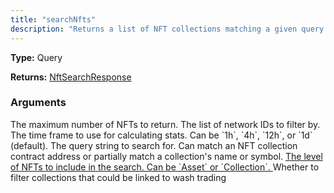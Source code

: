 ```yaml
---
title: "searchNfts"
description: "Returns a list of NFT collections matching a given query string."
---
```


**Type:** Query

**Returns:** [NftSearchResponse](/api-reference/types/nftsearchresponse)

### Arguments

<ResponseField name="limit" type="Int">
  The maximum number of NFTs to return.
</ResponseField>

<ResponseField name="networkFilter" type="[Int!]">
  The list of network IDs to filter by.
</ResponseField>

<ResponseField name="window" type="String">
  The time frame to use for calculating stats. Can be `1h`, `4h`, `12h`, or `1d` (default).
</ResponseField>

<ResponseField name="search" type="String">
  The query string to search for. Can match an NFT collection contract address or partially match a collection's name or symbol.
</ResponseField>

<a href="/api-reference/types/nftsearchable">
  <ResponseField name="include" type="[NftSearchable!]">
    The level of NFTs to include in the search. Can be `Asset` or `Collection`.
  </ResponseField>
</a>

<ResponseField name="filterWashTrading" type="Boolean">
  Whether to filter collections that could be linked to wash trading
</ResponseField>


